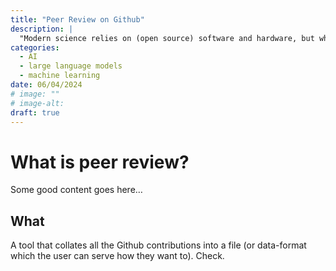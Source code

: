 ```yaml
---
title: "Peer Review on Github"
description: |
  "Modern science relies on (open source) software and hardware, but whereas creating tools (writing code) can be turned into academic currency (papers), there is currently no incentive for researchers to provide feedback and improvement suggestions for tools despite how valuable these contributions are to the scientific community as a whole. One possible way forward would be to treat "issue creation" and other Git-based activity as an acceptable form of peer review."
categories:
  - AI
  - large language models
  - machine learning
date: 06/04/2024
# image: ""
# image-alt: 
draft: true
---
```


# What is peer review? 
Some good content goes here...

## What 

A tool that collates all the Github contributions into a file (or data-format which the user can serve how they want to). Check.
